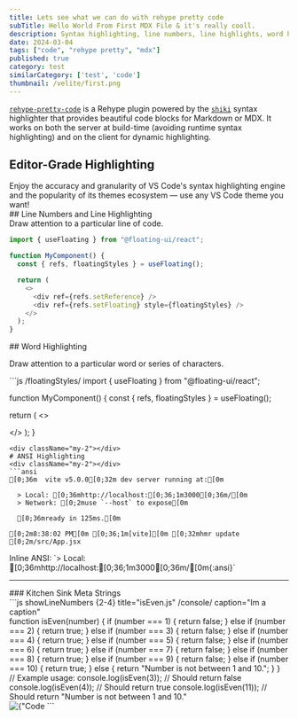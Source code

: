 ```yaml
---
title: Lets see what we can do with rehype pretty code
subTitle: Hello World From First MDX File & it's really cooll.
description: Syntax highlighting, line numbers, line highlights, word highlights
date: 2024-03-04
tags: ["code", "rehype pretty", "mdx"]
published: true
category: test
similarCategory: ['test', 'code']
thumbnail: /velite/first.png
---
```


[`rehype-pretty-code`](https://github.com/atomiks/rehype-pretty-code) is a Rehype plugin powered by the
[`shiki`](https://github.com/shikijs/shiki) syntax highlighter that provides beautiful code blocks for Markdown or MDX. It works on both the server at build-time (avoiding runtime syntax highlighting) and on the client for dynamic highlighting.

## Editor-Grade Highlighting

<span className="mix-blend-plus-lighter text-zinc-400/80">
  Enjoy the accuracy and granularity of VS Code's syntax highlighting engine and
  the popularity of its themes ecosystem — use any VS Code theme you want!
</span>
<div className="my-2"></div>
## Line Numbers and Line Highlighting
<div className="my-2"></div>
Draw attention to a particular line of code.

```js {4} showLineNumbers
import { useFloating } from "@floating-ui/react";

function MyComponent() {
  const { refs, floatingStyles } = useFloating();

  return (
    <>
      <div ref={refs.setReference} />
      <div ref={refs.setFloating} style={floatingStyles} />
    </>
  );
}
```
<div className="my-2"></div>
## Word Highlighting

Draw attention to a particular word or series of characters.
<div className="my-2"></div>
```js /floatingStyles/
import { useFloating } from "@floating-ui/react";

function MyComponent() {
  const { refs, floatingStyles } = useFloating();

  return (
    <>
      <div ref={refs.setReference} />
      <div ref={refs.setFloating} style={floatingStyles} />
    </>
  );
}
```
<div className="my-2"></div>
# ANSI Highlighting
<div className="my-2"></div>
```ansi
[0;36m  vite v5.0.0[0;32m dev server running at:[0m

  > Local: [0;36mhttp://localhost:[0;36;1m3000[0;36m/[0m
  > Network: [0;2muse `--host` to expose[0m

  [0;36mready in 125ms.[0m

[0;2m8:38:02 PM[0m [0;36;1m[vite][0m [0;32mhmr update [0;2m/src/App.jsx
```
<div className="my-2"></div>
Inline ANSI: `> Local: [0;36mhttp://localhost:[0;36;1m3000[0;36m/[0m{:ansi}`

---
<div className="my-2"></div>
### Kitchen Sink Meta Strings
<div className="my-2"></div>
```js showLineNumbers {2-4} title="isEven.js" /console/ caption="Im a caption"
<div className="my-2"></div>
function isEven(number) {
  if (number === 1) {
    return false;
  } else if (number === 2) {
    return true;
  } else if (number === 3) {
    return false;
  } else if (number === 4) {
    return true;
  } else if (number === 5) {
    return false;
  } else if (number === 6) {
    return true;
  } else if (number === 7) {
    return false;
  } else if (number === 8) {
    return true;
  } else if (number === 9) {
    return false;
  } else if (number === 10) {
    return true;
  } else {
    return "Number is not between 1 and 10.";
  }
}
<div className="my-2"></div>
// Example usage:
console.log(isEven(3)); // Should return false
console.log(isEven(4)); // Should return true
console.log(isEven(11)); // Should return "Number is not between 1 and 10."
<div className="my-2"></div>
<Image src={'/public/velite/first.png'} width={1080} hight={780} alt={"Code Example"} />
```